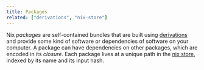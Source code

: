 ```yaml
---
title: Packages
related: ["derivations", "nix-store"]
---
```


Nix *packages* are self-contained bundles that are built using [derivations](/concepts/derivations)
and provide some kind of software or dependencies of software on your computer.
A package can have dependencies on other packages, which are encoded in its *closure*.
Each package lives at a unique path in the [nix store](/concepts/nix-store), indexed by its name and its input hash.
